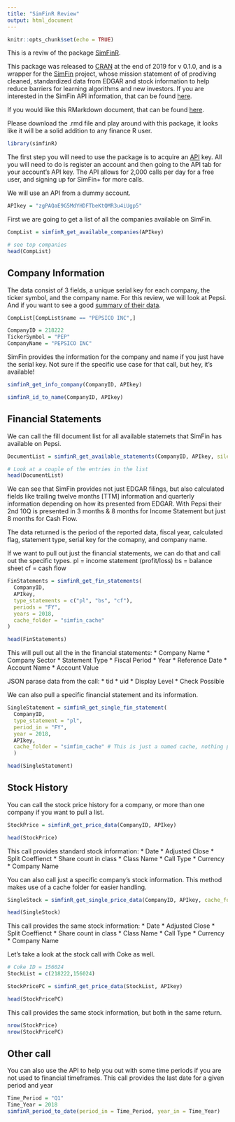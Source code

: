 ---
title: "SimFinR Review"
output: html_document
---

```{r setup, include=FALSE}
knitr::opts_chunk$set(echo = TRUE)
```

This is a reviw of the package [SimFinR](https://github.com/msperlin/simfinR/).

This package was released to [CRAN](https://cran.r-project.org/web/packages/simfinR/index.html) at the end of 2019 for v 0.1.0, and is a wrapper for the [SimFin](https://simfin.com/) project, whose mission statement of of prodiving cleaned, standardized data from EDGAR and stock information to help reduce barriers for learning algorithms and new investors. If you are interested in the SimFin API information, that can be found [here](https://simfin.com/api/v1/documentation/).

If you would like this RMarkdown document, that can be found [here](https://github.com/willcrouch/SimFinReview).

Please download the .rmd file and play around with this package, it looks like it will be a solid addition to any finance R user.

```{r echo = FALSE}
library(simfinR)
```

The first step you will need to use the package is to acquire an [API](https://simfin.com/data/api) key.  All you will need to do is register an account and then going to the API tab for your account's API key.  The API allows for 2,000 calls per day for a free user, and signing up for SimFin+ for more calls.  

We will use an API from a dummy account.

```{r}
APIkey = "zgPAQaE9G5MdYHDFTbeKtQMR3u4iUgp5"
```

First we are going to get a list of all the companies available on SimFin.

```{r}
CompList = simfinR_get_available_companies(APIkey)

# see top companies
head(CompList)
```

## Company Information

The data consist of 3 fields, a unique serial key for each company, the ticker symbol, and the company name.  For this review, we will look at Pepsi.  And if you want to see a good [summary of their data](https://simfin.com/data/companies/218222).

```{r}
CompList[CompList$name == "PEPSICO INC",]

CompanyID = 218222
TickerSymbol = "PEP"
CompanyName = "PEPSICO INC"
```

SimFin provides the information for the company and name if you just have the serial key.  Not sure if the specific use case for that call, but hey, it's available!

```{r}
simfinR_get_info_company(CompanyID, APIkey)
```

```{r}
simfinR_id_to_name(CompanyID, APIkey)
```

## Financial Statements

We can call the fill document list for all available statemets that SimFin has available on Pepsi.

```{r}
DocumentList = simfinR_get_available_statements(CompanyID, APIkey, silent = TRUE)

# Look at a couple of the entries in the list
head(DocumentList)
```

We can see that SimFin provides not just EDGAR filings, but also calculated fields like trailing twelve months [TTM] information and quarterly information depending on how its presented from EDGAR.  With Pepsi their 2nd 10Q is presented in 3 months & 8 months for Income Statement but just 8 months for Cash Flow.

The data returned is the period of the reported data, fiscal year, calculated flag, statement type, serial key for the comapny, and company name.

If we want to pull out just the financial statements, we can do that and call out the specific types.
pl = income statement (profit/loss)
bs = balance sheet
cf = cash flow

```{r}
FinStatements = simfinR_get_fin_statements(
  CompanyID,
  APIkey,
  type_statements = c("pl", "bs", "cf"),
  periods = "FY",
  years = 2018,
  cache_folder = "simfin_cache"
)

head(FinStatements)
```

This will pull out all the in the financial statements:
* Company Name
* Company Sector
* Statement Type
* Fiscal Period
* Year
* Reference Date
* Account Name 
* Account Value

JSON parase data from the call:
* tid
* uid
* Display Level
* Check Possible

We can also pull a specific financial statement and its information.

```{r}
SingleStatement = simfinR_get_single_fin_statement(
  CompanyID,
  type_statement = "pl",
  period_in = "FY",
  year = 2018,
  APIkey,
  cache_folder = "simfim_cache" # This is just a named cache, nothing preset
  )

head(SingleStatement)
```

## Stock History

You can call the stock price history for a company, or more than one company if you want to pull a list.
```{r}
StockPrice = simfinR_get_price_data(CompanyID, APIkey)

head(StockPrice)
```
This call provides standard stock information:
* Date
* Adjusted Close
* Split Coeffienct
* Share count in class
* Class Name
* Call Type
* Currency
* Company Name


You can also call just a specific company's stock information.  This method makes use of a cache folder for easier handling.
```{r}
SingleStock = simfinR_get_single_price_data(CompanyID, APIkey, cache_folder = "simfim_cache")

head(SingleStock)
```
This call provides the same stock information:
* Date
* Adjusted Close
* Split Coeffienct
* Share count in class
* Class Name
* Call Type
* Currency
* Company Name

Let's take a look at the stock call with Coke as well.
```{r}
# Coke ID = 156024
StockList = c(218222,156024)

StockPricePC = simfinR_get_price_data(StockList, APIkey)

head(StockPricePC)
```
This call provides the same stock information, but both in the same return.
```{r}
nrow(StockPrice)
nrow(StockPricePC)
```

## Other call

You can also use the API to help you out with some time periods if you are not used to financial timeframes.  This call provides the last date for a given period and year
```{r}
Time_Period = "Q1"
Time_Year = 2018
simfinR_period_to_date(period_in = Time_Period, year_in = Time_Year)
```

